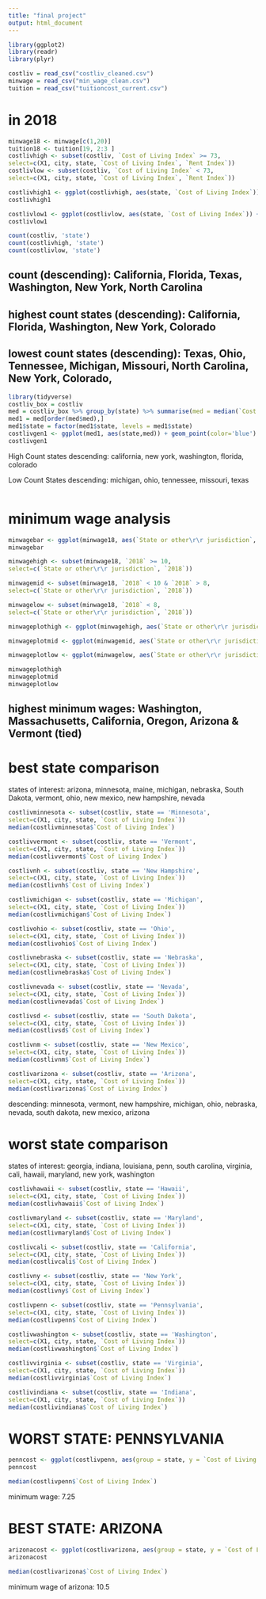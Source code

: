 ```yaml
---
title: "final project"
output: html_document
---
```

```r
library(ggplot2)
library(readr)
library(plyr)
```

```r
costliv = read_csv("costliv_cleaned.csv")
minwage = read_csv("min_wage_clean.csv")
tuition = read_csv("tuitioncost_current.csv")
```

# in 2018

```r
minwage18 <- minwage[c(1,20)]
tuition18 <- tuition[19, 2:3 ] 
costlivhigh <- subset(costliv, `Cost of Living Index` >= 73,
select=c(X1, city, state, `Cost of Living Index`, `Rent Index`))
costlivlow <- subset(costliv, `Cost of Living Index` < 73,
select=c(X1, city, state, `Cost of Living Index`, `Rent Index`))
```

```r
costlivhigh1 <- ggplot(costlivhigh, aes(state, `Cost of Living Index`)) + geom_point(alpha= 0.3) + theme(axis.text.x = element_text(angle = 90))
costlivhigh1

costlivlow1 <- ggplot(costlivlow, aes(state, `Cost of Living Index`)) + geom_point(alpha= 0.3) + theme(axis.text.x = element_text(angle = 90))
costlivlow1
```

```r
count(costliv, 'state')
count(costlivhigh, 'state')
count(costlivlow, 'state')
```

## count (descending): California, Florida, Texas, Washington, New York, North Carolina
## highest count states (descending): California, Florida, Washington, New York, Colorado
## lowest count states (descending): Texas, Ohio, Tennessee, Michigan, Missouri, North Carolina, New York, Colorado, 

```r
library(tidyverse)
costliv_box = costliv
med = costliv_box %>% group_by(state) %>% summarise(med = median(`Cost of Living Index`))
med1 = med[order(med$med),]
med1$state = factor(med1$state, levels = med1$state)
costlivgen1 <- ggplot(med1, aes(state,med)) + geom_point(color='blue') + theme(axis.text.x = element_text(angle = 90))
costlivgen1
```
High Count states
descending: california, new york, washington, florida, colorado

Low Count States
descending: michigan, ohio, tennessee, missouri, texas

```r

```


# minimum wage analysis

```r
minwagebar <- ggplot(minwage18, aes(`State or other\r\r jurisdiction`, `2018`)) + geom_bar(stat = "identity")+ theme(axis.text.x = element_text(angle = 90))
minwagebar
```

```r
minwagehigh <- subset(minwage18, `2018` >= 10,
select=c(`State or other\r\r jurisdiction`, `2018`))

minwagemid <- subset(minwage18, `2018` < 10 & `2018` > 8,
select=c(`State or other\r\r jurisdiction`, `2018`))

minwagelow <- subset(minwage18, `2018` < 8,
select=c(`State or other\r\r jurisdiction`, `2018`))
```

```r
minwageplothigh <- ggplot(minwagehigh, aes(`State or other\r\r jurisdiction`, `2018`)) + geom_point(stat = "identity")+ theme(axis.text.x = element_text(angle = 90)) + labs(title = "Minimum Wage Over $10/hr by State")

minwageplotmid <- ggplot(minwagemid, aes(`State or other\r\r jurisdiction`, `2018`)) + geom_point(stat = "identity")+ theme(axis.text.x = element_text(angle = 90))+ labs(title = "Minimum Wage Between $10-$8/hr by State")

minwageplotlow <- ggplot(minwagelow, aes(`State or other\r\r jurisdiction`, `2018`)) + geom_point(stat = "identity")+ theme(axis.text.x = element_text(angle = 90)) + labs(title = "Minimum Wage Under $8/hr by State")

minwageplothigh
minwageplotmid
minwageplotlow
```

## highest minimum wages: Washington, Massachusetts, California, Oregon, Arizona & Vermont (tied)

# best state comparison
states of interest: arizona, minnesota, maine, michigan, nebraska, South Dakota, vermont,  ohio, new mexico, new hampshire, nevada
```r
costlivminnesota <- subset(costliv, state == 'Minnesota',
select=c(X1, city, state, `Cost of Living Index`))
median(costlivminnesota$`Cost of Living Index`)

costlivvermont <- subset(costliv, state == 'Vermont',
select=c(X1, city, state, `Cost of Living Index`))
median(costlivvermont$`Cost of Living Index`)

costlivnh <- subset(costliv, state == 'New Hampshire',
select=c(X1, city, state, `Cost of Living Index`))
median(costlivnh$`Cost of Living Index`)

costlivmichigan <- subset(costliv, state == 'Michigan',
select=c(X1, city, state, `Cost of Living Index`))
median(costlivmichigan$`Cost of Living Index`)

costlivohio <- subset(costliv, state == 'Ohio',
select=c(X1, city, state, `Cost of Living Index`))
median(costlivohio$`Cost of Living Index`)

costlivnebraska <- subset(costliv, state == 'Nebraska',
select=c(X1, city, state, `Cost of Living Index`))
median(costlivnebraska$`Cost of Living Index`)

costlivnevada <- subset(costliv, state == 'Nevada',
select=c(X1, city, state, `Cost of Living Index`))
median(costlivnevada$`Cost of Living Index`)

costlivsd <- subset(costliv, state == 'South Dakota',
select=c(X1, city, state, `Cost of Living Index`))
median(costlivsd$`Cost of Living Index`)

costlivnm <- subset(costliv, state == 'New Mexico',
select=c(X1, city, state, `Cost of Living Index`))
median(costlivnm$`Cost of Living Index`)

costlivarizona <- subset(costliv, state == 'Arizona',
select=c(X1, city, state, `Cost of Living Index`))
median(costlivarizona$`Cost of Living Index`)
```
descending: minnesota, vermont, new hampshire, michigan, ohio, nebraska, nevada, south dakota, new mexico, arizona

# worst state comparison
states of interest: georgia, indiana, louisiana, penn, south carolina, virginia, cali, hawaii, maryland, new york, washington

```r
costlivhawaii <- subset(costliv, state == 'Hawaii',
select=c(X1, city, state, `Cost of Living Index`))
median(costlivhawaii$`Cost of Living Index`)

costlivmaryland <- subset(costliv, state == 'Maryland',
select=c(X1, city, state, `Cost of Living Index`))
median(costlivmaryland$`Cost of Living Index`)

costlivcali <- subset(costliv, state == 'California',
select=c(X1, city, state, `Cost of Living Index`))
median(costlivcali$`Cost of Living Index`)

costlivny <- subset(costliv, state == 'New York',
select=c(X1, city, state, `Cost of Living Index`))
median(costlivny$`Cost of Living Index`)

costlivpenn <- subset(costliv, state == 'Pennsylvania',
select=c(X1, city, state, `Cost of Living Index`))
median(costlivpenn$`Cost of Living Index`)

costlivwashington <- subset(costliv, state == 'Washington',
select=c(X1, city, state, `Cost of Living Index`))
median(costlivwashington$`Cost of Living Index`)

costlivvirginia <- subset(costliv, state == 'Virginia',
select=c(X1, city, state, `Cost of Living Index`))
median(costlivvirginia$`Cost of Living Index`)

costlivindiana <- subset(costliv, state == 'Indiana',
select=c(X1, city, state, `Cost of Living Index`))
median(costlivindiana$`Cost of Living Index`)
```


# WORST STATE: PENNSYLVANIA
```r
penncost <- ggplot(costlivpenn, aes(group = state, y = `Cost of Living Index`)) + geom_boxplot()
penncost

median(costlivpenn$`Cost of Living Index`)
```
minimum wage: 7.25


# BEST STATE: ARIZONA
```r
arizonacost <- ggplot(costlivarizona, aes(group = state, y = `Cost of Living Index`)) + geom_boxplot()
arizonacost

median(costlivarizona$`Cost of Living Index`)
```
minimum wage of arizona: 10.5


